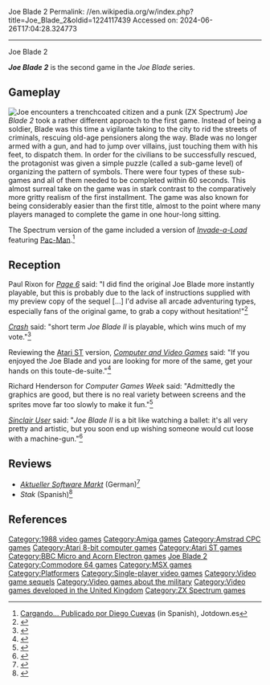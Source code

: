 Joe Blade 2
Permalink: //en.wikipedia.org/w/index.php?title=Joe_Blade_2&oldid=1224117439
Accessed on: 2024-06-26T17:04:28.324773



------
Joe Blade 2
{{Short description|Video Game published in 1986}}
{{Lead too short |date=May 2024}}
{{Infobox video game
|title = Joe Blade 2
|image = Joe Blade II cover.jpg
|developer = Colin Swinbourne
|publisher = Players
|released = 1988
|genre = [[Platform video game|Platform]]
|modes = Single-player
|platforms = [[ZX Spectrum]], [[Commodore 16]], [[Commodore 64]], [[Amstrad CPC]],  [[Amiga]], [[Atari  ST]], [[Acorn Electron]], [[BBC Micro]], [[Atari 8-bit]]
|caption = 
|alt = 
}}

'''''Joe Blade 2''''' is the second game in the ''Joe Blade'' series.

==Gameplay==
[[Image:ZX_joeblade2.png|thumb|left|Joe encounters a trenchcoated citizen and a punk (ZX Spectrum)]]
''Joe Blade 2'' took a rather different approach to the first game. Instead of being a soldier, Blade was this time a vigilante taking to the city to rid the streets of criminals, rescuing old-age pensioners along the way. Blade was no longer armed with a gun, and had to jump over villains, just touching them with his feet, to dispatch them. In order for the civilians to be successfully rescued, the protagonist was given a simple puzzle (called a sub-game level) of organizing the pattern of symbols. There were four types of these sub-games and all of them needed to be completed within 60 seconds. This almost surreal take on the game was in stark contrast to the comparatively more gritty realism of the first installment. The game was also known for being considerably easier than the first title, almost to the point where many players managed to complete the game in one hour-long sitting.

The Spectrum version of the game included a version of ''[[Invade-a-Load]]'' featuring [[Pac-Man]].<ref>[https://www.jotdown.es/2020/01/cargando/ Cargando… Publicado por Diego Cuevas] (in Spanish), Jotdown.es</ref>

==Reception==
{{Video game reviews
| award1Pub = ''Crash''
| award1 = Crash Smash<ref>Game review, Crash magazine, [[Newsfield Publications]], issue 57, October 1988</ref>
}}
Paul Rixon for ''[[Page 6]]'' said: "I did find the original Joe Blade more instantly playable, but this is probably due to the lack of instructions supplied with my preview copy of the sequel [...] I'd advise all arcade adventuring types, especially fans of the original game, to grab a copy without hesitation!"<ref>{{Cite magazine|last=Rixon|first=Paul|date=June 1990|title=Here Comes Joe Again|url=https://archive.org/details/Page6-44-Jun90/page/44/mode/2up?view=theater|magazine=[[Page 6]]|issue=44|page=44|access-date=1 March 2021}}</ref>

''[[Crash (magazine)|Crash]]'' said: "short term ''Joe Blade II'' is playable, which wins much of my vote."<ref>{{Cite magazine|date=October 1988|title=Joe Blade II: Hit baddies very hard and not feel guilty|url=https://archive.org/details/Crash_Magazine_057/page/30/mode/2up?view=theater|magazine=[[Crash (magazine)|Crash]]|issue=57|page=30|access-date=1 March 2021}}</ref>

Reviewing the [[Atari ST]] version, ''[[Computer and Video Games]]'' said: "If you enjoyed the Joe Blade and you are looking for more of the same, get your hands on this toute-de-suite."<ref>{{Cite magazine|date=January 1990|title=Joe Blade II|url=https://archive.org/details/Computer_and_Video_Games_Issue_0098/page/84/mode/2up?view=theater|magazine=[[Computer and Video Games]]|issue=98|page=80|access-date=1 March 2021}}</ref>

Richard Henderson for ''Computer Games Week'' said: "Admittedly the graphics are good, but there is no real variety between screens and the sprites move far too slowly to make it fun."<ref>{{Cite magazine|date=28 September 1988|title=Joe Blade II|url=https://archive.org/details/Computer_Games_Week_Issue_06/page/31/mode/2up?view=theater|magazine=Computer Gamesweek|volume=1|issue=6|page=32|access-date=1 March 2021}}</ref>

''[[Sinclair User]]'' said: "''Joe Blade II'' is a bit like watching a ballet: it's all very pretty and artistic, but you soon end up wishing someone would cut loose with a machine-gun."<ref>{{Cite magazine|date=November 1988|title=Joe Blade II|url=https://archive.org/details/Sinclair_User_080/page/76/mode/2up?view=theater|magazine=[[Sinclair User]]|issue=80|page=64|access-date=1 March 2021}}</ref>

==Reviews==
*''[[Aktueller Software Markt]]'' (German)<ref>{{Cite magazine|date=December 1988|title=Terror in London|url=https://archive.org/details/Aktueller_Software_Markt_-_Ausgabe_1988.12/page/n47/mode/2up?view=theater|magazine=[[Aktueller Software Markt]]|language=German|issue=12|page=49|access-date=1 March 2021}}</ref>
*''Stak'' (Spanish)<ref>{{Cite magazine|last=Gómez J.|first=Rodrigo|date=March 1992|title=Joe Blade II|url=https://archive.org/details/STAK03/page/n3/mode/2up?view=theater|magazine=STAK Atari|language=Spanish|issue=3|page=3|access-date=1 March 2021}}</ref>

==References==
{{Reflist}}

[[Category:1988 video games]]
[[Category:Amiga games]]
[[Category:Amstrad CPC games]]
[[Category:Atari 8-bit computer games]]
[[Category:Atari ST games]]
[[Category:BBC Micro and Acorn Electron games]]
[[Category:Commodore 16 and Plus/4 games|Joe Blade 2]]
[[Category:Commodore 64 games]]
[[Category:MSX games]]
[[Category:Platformers]]
[[Category:Single-player video games]]
[[Category:Video game sequels]]
[[Category:Video games about the military]]
[[Category:Video games developed in the United Kingdom]]
[[Category:ZX Spectrum games]]